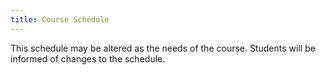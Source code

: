 ```yaml
---
title: Course Schedule
---
```


This schedule may be altered as the needs of the course. 
Students will be informed of changes to the schedule.
